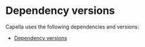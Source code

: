 = Dependency versions =

Capella uses the following dependencies and versions:

* [https://github.com/eclipse-capella/capella/wiki/Dependency%20versions Dependency versions]
